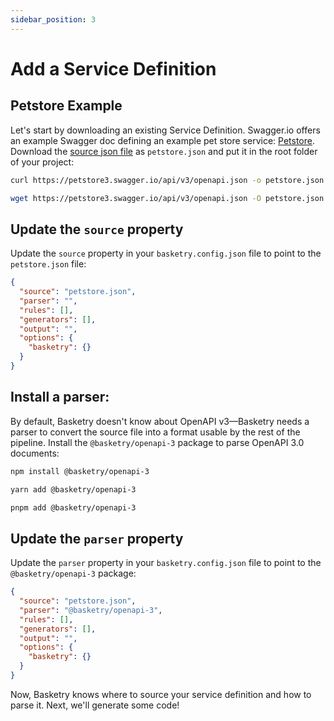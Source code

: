```yaml
---
sidebar_position: 3
---
```



# Add a Service Definition

## Petstore Example

Let's start by downloading an existing Service Definition. Swagger.io offers an example Swagger doc defining an example pet store service: [Petstore](https://petstore3.swagger.io/). Download the [source json file](https://petstore3.swagger.io/api/v3/openapi.json) as `petstore.json` and put it in the root folder of your project:

<Tabs>
  <TabItem value="curl" label="cURL" default>

```sh
curl https://petstore3.swagger.io/api/v3/openapi.json -o petstore.json
```

  </TabItem>
  <TabItem value="wget" label="wget">

```sh
wget https://petstore3.swagger.io/api/v3/openapi.json -O petstore.json
```

  </TabItem>
</Tabs>

## Update the `source` property

Update the `source` property in your `basketry.config.json` file to point to the `petstore.json` file:

```json title="basketry.config.json"
{
  "source": "petstore.json",
  "parser": "",
  "rules": [],
  "generators": [],
  "output": "",
  "options": {
    "basketry": {}
  }
}
```

## Install a parser:

By default, Basketry doesn't know about OpenAPI v3—Basketry needs a parser to convert the source file into a format usable by the rest of the pipeline. Install the `@basketry/openapi-3` package to parse OpenAPI 3.0 documents:

<Tabs groupId="package-manager">
  <TabItem value="npm" label="npm" default>

```sh
npm install @basketry/openapi-3
```

  </TabItem>
  <TabItem value="yarn" label="yarn">

```sh
yarn add @basketry/openapi-3
```

  </TabItem>
  <TabItem value="pnpm" label="pnpm">

```sh
pnpm add @basketry/openapi-3
```

  </TabItem>
</Tabs>

## Update the `parser` property

Update the `parser` property in your `basketry.config.json` file to point to the `@basketry/openapi-3` package:

```json title="basketry.config.json"
{
  "source": "petstore.json",
  "parser": "@basketry/openapi-3",
  "rules": [],
  "generators": [],
  "output": "",
  "options": {
    "basketry": {}
  }
}
```

Now, Basketry knows where to source your service definition and how to parse it. Next, we'll generate some code!

